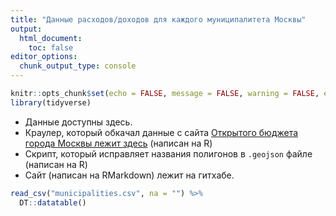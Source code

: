 ```yaml
---
title: "Данные расходов/доходов для каждого муниципалитета Москвы"
output:
  html_document:
    toc: false
editor_options: 
  chunk_output_type: console
---
```


```r
knitr::opts_chunk$set(echo = FALSE, message = FALSE, warning = FALSE, error = FALSE)
library(tidyverse)
```

* Данные доступны здесь. 
* Краулер, который обкачал данные с сайта [Открытого бюджета города Москвы лежит здесь](budget.mos.ru) (написан на R)
* Cкрипт, который исправляет названия полигонов в `.geojson` файле (написан на R)
* Cайт (написан на RMarkdown) лежит на гитхабе.

```r
read_csv("municipalities.csv", na = "") %>% 
  DT::datatable()
```

